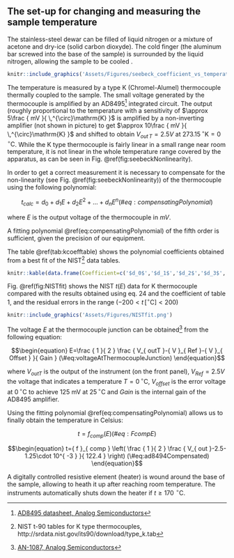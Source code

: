 ## The set-up for changing and measuring the sample temperature


The stainless-steel dewar can be filled of liquid nitrogen or a mixture of acetone and dry-ice (solid carbon dioxyde). The cold finger (the aluminum bar screwed into the base of the sample) is surrounded by the liquid nitrogen, allowing the sample to be cooled .

```r
knitr::include_graphics('Assets/Figures/seebeck_coefficient_vs_temperature.png')
```


The temperature is measured by a type K (Chromel-Alumel) thermocouple thermally coupled to the sample. The small voltage generated by the thermocouple is amplified by an AD8495[^AD8495] integrated circuit. The output (roughly proportional to the temperature with a sensitivity of $\approx 5\frac { mV }{ \,^{\circ}\mathrm{K} }$ is amplified by a non-inverting amplifier (not shown in picture) to get $\approx 10\frac { mV }{ \,^{\circ}\mathrm{K} }$ and shifted to obtain $V_{out \, T}=2.5V$ at $273.15\,^{\circ}\mathrm{K}=0\,^{\circ}\mathrm{C}$. While the K type thermocouple is fairly linear in a small range near room temperature, it is not linear in the whole temperature range covered by the apparatus, as can be seen in Fig. \@ref(fig:seebeckNonlinearity).

[^AD8495]: [AD8495 datasheet, Analog Semiconductors](http://www.analog.com/en/products/amplifiers/specialty-amplifiers/thermocouple-interface-amplifiers/AD8495.html)


In order to get a correct measurement it is necessary to compensate for the non-linearity (see Fig. \@ref(fig:seebeckNonlinearity)) of the thermocouple using the following polynomial:

$$\begin{equation}
t_{calc}=d_{ 0 }+d_{ 1 }E+d_{ 2 }E^{ 2 }+...+d_{ n }E^{ n }
(\#eq:compensatingPolynomial)
\end{equation}$$

where $E$ is the output voltage of the thermocouple in $mV$.

A fitting polynomial \@ref(eq:compensatingPolynomial) of the fifth order is sufficient, given the precision of our equipment.

The table \@ref(tab:kcoefftable) shows the polynomial coefficients obtained from a best fit of the NIST[^srdata] data tables.
```r
knitr::kable(data.frame(Coefficient=c('$d_0$','$d_1$','$d_2$','$d_3$','$d_4$','$d_5$'),Value=c(0.3837,25.22,0.2795,0.07205,0.01409,0.001056)),booktabs = TRUE,caption = 'Polynomial coefficients obtained from NIST K thermocouple tables ($-200< t \\, [^{\\circ}\\mathrm{C}] <200$).')
```

[^srdata]: NIST t-90 tables for K type thermocouples, http://srdata.nist.gov/its90/download/type_k.tab

Fig. \@ref(fig:NISTfit) shows the NIST $t(E)$ data for K thermocouple compared with the results obtained using eq. 24 and the coefficient of table 1, and the residual errors in the range ($-200< t \, [^{\circ}\mathrm{C}] <200$)

```r
knitr::include_graphics('Assets/Figures/NISTfit.png')
```




The voltage $E$ at the thermocouple junction can be obtained[^AD8495nist] from the following equation:

$$\begin{equation}
E=\frac { 1 }{ 2 } \frac {  V_{ outT }-{ V }_{ Ref }-{ V }_{ Offset } }{ Gain } 
(\#eq:voltageAtThermocoupleJunction)
\end{equation}$$


where $V_{outT}$ is the output of the instrument (on the front panel), $V_{Ref}=2.5V$ the voltage that indicates a temperature $T=0\,^{\circ}\mathrm{C}$, $V_{offset}$ is the error voltage at $0\,^{\circ}\mathrm{C}$ to achieve 125 mV at $25\,^{\circ}\mathrm{C}$ and $Gain$ is the internal gain of the AD8495 amplifier.

Using the fitting polynomial  \@ref(eq:compensatingPolynomial) allows us to finally obtain the  temperature in Celsius:

$$\begin{equation}
t={ f }_{ comp }\left( E \right)
(\#eq:FcompE)
\end{equation}$$

$$\begin{equation}
t={ f }_{ comp } \left( \frac { 1 }{ 2 } \frac { V_{ out }-2.5-1.25\cdot 10^{ -3 } }{ 122.4 } \right)
(\#eq:ad8494Compensated)
\end{equation}$$

[^AD8495nist]: [AN-1087, Analog Semiconductors](http://www.analog.com/Assets/Figures/en/technical-documentation/application-notes/AN-1087.PDF)


A digitally controlled resistive element (heater) is wound around the base of the sample, allowing to heath it up after reaching room temperature. The instruments automatically shuts down the heater if $t \ge 170\, \,^{\circ}\mathrm{C}$.
